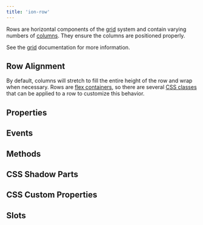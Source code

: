 ```yaml
---
title: 'ion-row'
---
```



<head>
  <title>ion-row: Horizontal Row Components and Alignment | Ionic API Docs</title>
  <meta
    name="description"
    content="Rows are horizontal components of the grid system and contain varying numbers of columns. Read our ion-row API Docs for more information on alignment and usage."
  />
</head>


<EncapsulationPill type="shadow" />

Rows are horizontal components of the [grid](./grid) system and contain varying numbers of
[columns](./col). They ensure the columns are positioned properly.

See the [grid](./grid) documentation for more information.

## Row Alignment

By default, columns will stretch to fill the entire height of the row and wrap when necessary. Rows are [flex containers](https://developer.mozilla.org/en-US/docs/Glossary/Flex_Container), so there are several [CSS classes](/docs/layout/css-utilities.mdx#flex-container-properties) that can be applied to a row to customize this behavior.

## Properties

<Props />

## Events

<Events />

## Methods

<Methods />

## CSS Shadow Parts

<Parts />

## CSS Custom Properties

<CustomProps />

## Slots

<Slots />
